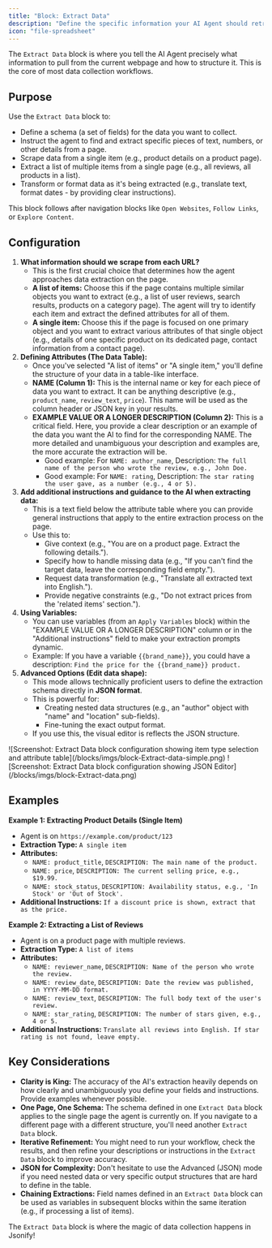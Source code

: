 ```yaml
---
title: "Block: Extract Data"
description: "Define the specific information your AI Agent should retrieve from webpages and the structure for this data."
icon: "file-spreadsheet"
---
```


The `Extract Data` block is where you tell the AI Agent precisely what information to pull from the current webpage and how to structure it. This is the core of most data collection workflows.

## Purpose

Use the `Extract Data` block to:

- Define a schema (a set of fields) for the data you want to collect.
- Instruct the agent to find and extract specific pieces of text, numbers, or other details from a page.
- Scrape data from a single item (e.g., product details on a product page).
- Extract a list of multiple items from a single page (e.g., all reviews, all products in a list).
- Transform or format data as it's being extracted (e.g., translate text, format dates - by providing clear instructions).

This block follows after navigation blocks like `Open Websites`, `Follow Links`, or `Explore Content`.

## Configuration

1. **What information should we scrape from each URL?**
   - This is the first crucial choice that determines how the agent approaches data extraction on the page.
   - **A list of items:** Choose this if the page contains multiple similar objects you want to extract (e.g., a list of user reviews, search results, products on a category page). The agent will try to identify each item and extract the defined attributes for all of them.
   - **A single item:** Choose this if the page is focused on one primary object and you want to extract various attributes of that single object (e.g., details of one specific product on its dedicated page, contact information from a contact page).
2. **Defining Attributes (The Data Table):**
   - Once you've selected "A list of items" or "A single item," you'll define the structure of your data in a table-like interface.
   - **NAME (Column 1):** This is the internal name or key for each piece of data you want to extract. It can be anything descriptive (e.g., `product_name`, `review_text`, `price`). This name will be used as the column header or JSON key in your results.
   - **EXAMPLE VALUE OR A LONGER DESCRIPTION (Column 2):** This is a critical field. Here, you provide a clear description or an example of the data you want the AI to find for the corresponding NAME. The more detailed and unambiguous your description and examples are, the more accurate the extraction will be.
     - Good example: For `NAME: author_name`, Description: `The full name of the person who wrote the review, e.g., John Doe.`
     - Good example: For `NAME: rating`, Description: `The star rating the user gave, as a number (e.g., 4 or 5).`
3. **Add additional instructions and guidance to the AI when extracting data:**
   - This is a text field below the attribute table where you can provide general instructions that apply to the entire extraction process on the page.
   - Use this to:
     - Give context (e.g., "You are on a product page. Extract the following details.").
     - Specify how to handle missing data (e.g., "If you can't find the target data, leave the corresponding field empty.").
     - Request data transformation (e.g., "Translate all extracted text into English.").
     - Provide negative constraints (e.g., "Do not extract prices from the 'related items' section.").
4. **Using Variables:**
   - You can use variables (from an `Apply Variables` block) within the "EXAMPLE VALUE OR A LONGER DESCRIPTION" column or in the "Additional instructions" field to make your extraction prompts dynamic.
   - Example: If you have a variable `{{brand_name}}`, you could have a description: `Find the price for the {{brand_name}} product.`
5. **Advanced Options (Edit data shape):**
   - This mode allows technically proficient users to define the extraction schema directly in **JSON format**.
   - This is powerful for:
     - Creating nested data structures (e.g., an "author" object with "name" and "location" sub-fields).
     - Fine-tuning the exact output format.
   - If you use this, the visual editor is reflects the JSON structure.


<Frame caption="Screenshot: Extract Data block configuration showing item type selection and attribute table">
  ![Screenshot: Extract Data block configuration showing item type selection and attribute table](/blocks/imgs/block-Extract-data-simple.png)
</Frame>

<Frame caption="Screenshot: Extract Data block configuration showing JSON Editor">
  ![Screenshot: Extract Data block configuration showing JSON Editor](/blocks/imgs/block-Extract-data.png)
</Frame>

## Examples

**Example 1: Extracting Product Details (Single Item)**

- Agent is on `https://example.com/product/123`
- **Extraction Type:** `A single item`
- **Attributes:**
  - `NAME: product_title`, `DESCRIPTION: The main name of the product.`
  - `NAME: price`, `DESCRIPTION: The current selling price, e.g., $19.99.`
  - `NAME: stock_status`, `DESCRIPTION: Availability status, e.g., 'In Stock' or 'Out of Stock'.`
- **Additional Instructions:** `If a discount price is shown, extract that as the price.`

**Example 2: Extracting a List of Reviews**

- Agent is on a product page with multiple reviews.
- **Extraction Type:** `A list of items`
- **Attributes:**
  - `NAME: reviewer_name`, `DESCRIPTION: Name of the person who wrote the review.`
  - `NAME: review_date`, `DESCRIPTION: Date the review was published, in YYYY-MM-DD format.`
  - `NAME: review_text`, `DESCRIPTION: The full body text of the user's review.`
  - `NAME: star_rating`, `DESCRIPTION: The number of stars given, e.g., 4 or 5.`
- **Additional Instructions:** `Translate all reviews into English. If star rating is not found, leave empty.`

## Key Considerations

- **Clarity is King:** The accuracy of the AI's extraction heavily depends on how clearly and unambiguously you define your fields and instructions. Provide examples whenever possible.
- **One Page, One Schema:** The schema defined in one `Extract Data` block applies to the single page the agent is currently on. If you navigate to a different page with a different structure, you'll need another `Extract Data` block.
- **Iterative Refinement:** You might need to run your workflow, check the results, and then refine your descriptions or instructions in the `Extract Data` block to improve accuracy.
- **JSON for Complexity:** Don't hesitate to use the Advanced (JSON) mode if you need nested data or very specific output structures that are hard to define in the table.
- **Chaining Extractions:** Field names defined in an `Extract Data` block can be used as variables in subsequent blocks within the same iteration (e.g., if processing a list of items).

The `Extract Data` block is where the magic of data collection happens in Jsonify\!